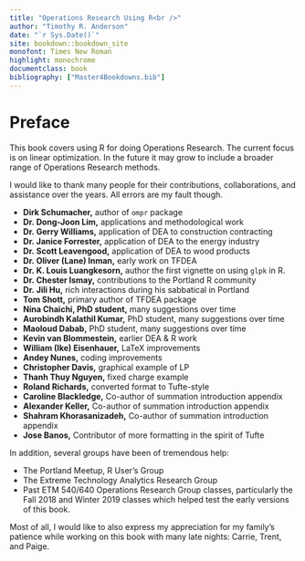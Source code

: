 ```yaml
---
title: "Operations Research Using R<br />"
author: "Timothy R. Anderson"
date: "`r Sys.Date()`"
site: bookdown::bookdown_site
monofont: Times New Roman
highlight: monochrome
documentclass: book
bibliography: ["Master4Bookdowns.bib"]
---
```

# Preface {-}

This book covers using R for doing Operations Research. The current focus is on linear optimization. In the future it may grow to include a broader range of Operations Research methods. 

I would like to thank many people for their contributions, collaborations, and assistance over the years. All errors are my fault though.  

* **Dirk Schumacher,** author of `ompr` package
* **Dr. Dong-Joon Lim,** applications and methodological work 
* **Dr. Gerry Williams,** application of DEA to construction contracting
* **Dr. Janice Forrester,** application of DEA to the energy industry
* **Dr. Scott Leavengood,** application of DEA to wood products
* **Dr. Oliver (Lane) Inman,** early work on TFDEA
* **Dr. K. Louis Luangkesorn,** author the first vignette on using `glpk` in R.
* **Dr. Chester Ismay,** contributions to the Portland R community
* **Dr. Jili Hu,** rich interactions during his sabbatical in Portland
* **Tom Shott,** primary author of TFDEA package
* **Nina Chaichi, PhD student,** many suggestions over time
* **Aurobindh Kalathil Kumar,** PhD student, many suggestions over time
* **Maoloud Dabab,** PhD student, many suggestions over time
* **Kevin van Blommestein,** earlier DEA & R work
* **William (Ike) Eisenhauer,** LaTeX improvements
* **Andey Nunes,** coding improvements
* **Christopher Davis,** graphical example of LP
* **Thanh Thuy Nguyen,** fixed charge example 
* **Roland Richards,** converted format to Tufte-style
* **Caroline Blackledge,** Co-author of summation introduction appendix
* **Alexander Keller,** Co-author of summation introduction appendix
* **Shahram Khorasanizadeh,** Co-author of summation introduction appendix
* **Jose Banos,** Contributor of more formatting in the spirit of Tufte 

In addition, several groups have been of tremendous help:

* The Portland Meetup, R User's Group 
* The Extreme Technology Analytics Research Group
* Past ETM 540/640 Operations Research Group classes, particularly the Fall 2018 and Winter 2019 classes which helped test the early versions of this book.  

Most of all, I would like to also express my appreciation for my family's patience while working on this book with many late nights:  Carrie, Trent, and Paige.
